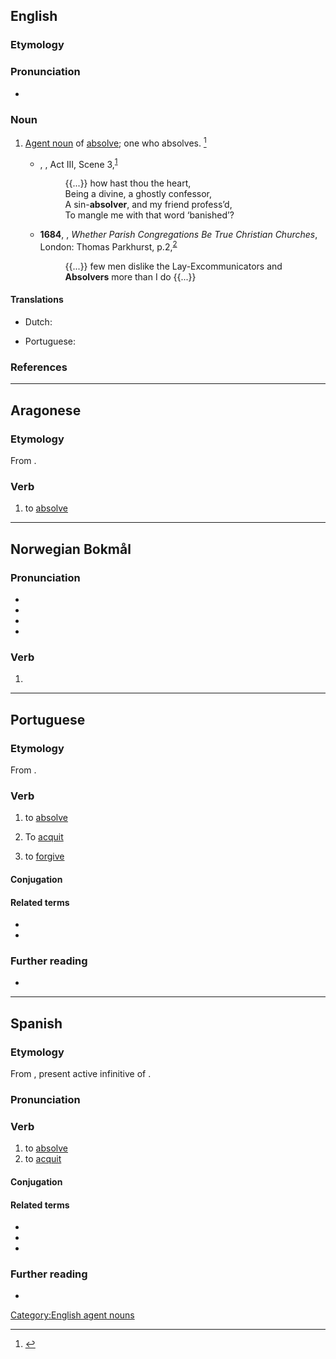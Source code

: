==English==

===Etymology===
{{suffix|en|absolve|er|id2=agent noun}}

===Pronunciation===
* {{a|US}} {{IPA|en|/æbˈzɑl.vɚ/|/əbˈzɑl.vɚ/}}

===Noun===
{{en-noun}}

# [[agent noun|Agent noun]] of [[absolve]]; one who absolves. {{defdate|First attested in the late 16<sup>th</sup> century.}}<ref name=SOED>{{R:SOED5|page=9}}</ref>
#* {{circa|1594}} {{w|William Shakespeare}}, ''{{w|Romeo and Juliet}}'', Act III, Scene 3,<sup>[http://www.opensourceshakespeare.org/views/plays/play_view.php?WorkID=romeojuliet&Scope=entire&pleasewait=1&msg=pl]</sup>
#*: {{...}} how hast thou the heart,
#*: Being a divine, a ghostly confessor,
#*: A sin-'''absolver''', and my friend profess’d,
#*: To mangle me with that word ‘banished’?
#* '''1684''', {{w|Richard Baxter}}, ''Whether Parish Congregations Be True Christian Churches'', London: Thomas Parkhurst, p.{{nbsp}}2,<sup>[http://name.umdl.umich.edu/A27068.0001.001]</sup>
#*: {{...}} few men dislike the Lay-Excommunicators and '''Absolvers''' more than I do {{...}}

====Translations====
{{trans-top|one who absolves}}
* Dutch: {{t|nl|vergiffenis schenker|m}}
{{trans-mid}}
* Portuguese: {{t|pt|absolvedor|m}}
{{trans-bottom}}

===References===
<references/>

[[Category:English agent nouns]]

----

==Aragonese==

===Etymology===
From {{der|an|la|absolvō}}.

===Verb===
{{head|an|verb}}

# {{lb|an|transitive}} to [[absolve]]

----

==Norwegian Bokmål==

===Pronunciation===
* {{IPA|nb|/absɔlˈʋeːr/}}
* {{audio|nb|NB - Pronunciation of Norwegian Bokmål «absolver».ogg|Audio}}
* {{rhymes|nb|eːr}}
* {{hyph|nb|ab|sol|ver}}

===Verb===
{{head|nb|verb form}}

# {{imperative of|nb|absolvere}}

----

==Portuguese==

===Etymology===
From {{der|pt|la|absolvō}}.

===Verb===
{{pt-verb|absolv|er}}

# to [[absolve]]
# {{lb|pt|legal}} To [[acquit]]
# to [[forgive]]

====Conjugation====
{{pt-conj|absolv|er}}

====Related terms====
* {{l|pt|absolução}}
* {{l|pt|absolutório}}

===Further reading===
* {{R:Priberam}}

----

==Spanish==

===Etymology===
From {{bor|es|la|absolvere}}, present active infinitive of {{m|la|absolvō||absolve}}.

===Pronunciation===
{{es-IPA}}

===Verb===
{{es-verb}}

# to [[absolve]]
# to [[acquit]]

====Conjugation====
{{es-conj|nocomb=1}}

====Related terms====
* {{l|es|absolución}}
* {{l|es|absoluto}}
* {{l|es|absolutorio}}

===Further reading===
* {{R:DRAE}}

{{C|es|Law|Religion}}
